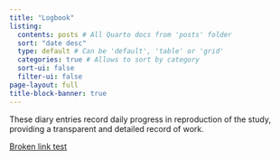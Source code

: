 ```yaml
---
title: "Logbook"
listing:
  contents: posts # All Quarto docs from 'posts' folder
  sort: "date desc"
  type: default # Can be 'default', 'table' or 'grid'
  categories: true # Allows to sort by category
  sort-ui: false
  filter-ui: false
page-layout: full
title-block-banner: true
---
```


These diary entries record daily progress in reproduction of the study, providing a transparent and detailed record of work.

[Broken link test](https://github.com/amyheather/brokenlinktest)